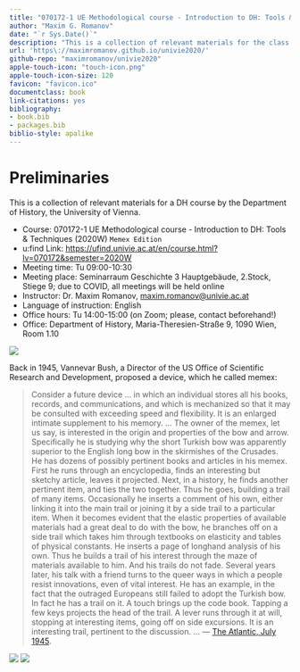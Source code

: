 ```yaml
--- 
title: "070172-1 UE Methodological course - Introduction to DH: Tools & Techniques (2020W) `Memex Edition`"
author: "Maxim G. Romanov"
date: "`r Sys.Date()`"
description: "This is a collection of relevant materials for the class '070172-1 UE Methodological course - Introduction to DH: Tools & Techniques (2020W) `Memex Edition`', offered at the University of Vienna and taught by Maxim G. Romanov"
url: 'https\://maximromanov.github.io/univie2020/'
github-repo: "maximromanov/univie2020"
apple-touch-icon: "touch-icon.png"
apple-touch-icon-size: 120
favicon: "favicon.ico"
documentclass: book
link-citations: yes
bibliography:
- book.bib
- packages.bib
biblio-style: apalike
---
```


# Preliminaries{-}

This is a collection of relevant materials for a DH course by the Department of History, the University of Vienna.

* Course: 070172-1 UE Methodological course - Introduction to DH: Tools & Techniques (2020W) `Memex Edition`
* u:find Link: <https://ufind.univie.ac.at/en/course.html?lv=070172&semester=2020W>
* Meeting time: Tu 09:00-10:30
* Meeting place: Seminarraum Geschichte 3 Hauptgebäude, 2.Stock, Stiege 9; due to COVID, all meetings will be held online
* Instructor: Dr. Maxim Romanov, [maxim.romanov@univie.ac.at](maxim.romanov@univie.ac.at)
* Language of instruction: English
* Office hours: Tu 14:00-15:00 (on Zoom; please, contact beforehand!)
* Office: Department of History,  Maria-Theresien-Straße 9, 1090 Wien, Room 1.10

![](./images/memex01.jpg)

Back in 1945, Vannevar Bush, a Director of the US Office of Scientific Research and Development, proposed a device, which he called memex:

> Consider a future device ... in which an individual stores all his books, records, and communications, and which is mechanized so that it may be consulted with exceeding speed and flexibility. It is an enlarged intimate supplement to his memory. ... The owner of the memex, let us say, is interested in the origin and properties of the bow and arrow. Specifically he is studying why the short Turkish bow was apparently superior to the English long bow in the skirmishes of the Crusades. He has dozens of possibly pertinent books and articles in his memex. First he runs through an encyclopedia, finds an interesting but sketchy article, leaves it projected. Next, in a history, he finds another pertinent item, and ties the two together. Thus he goes, building a trail of many items. Occasionally he inserts a comment of his own, either linking it into the main trail or joining it by a side trail to a particular item. When it becomes evident that the elastic properties of available materials had a great deal to do with the bow, he branches off on a side trail which takes him through textbooks on elasticity and tables of physical constants. He inserts a page of longhand analysis of his own. Thus he builds a trail of his interest through the maze of materials available to him. And his trails do not fade. Several years later, his talk with a friend turns to the queer ways in which a people resist innovations, even of vital interest. He has an example, in the fact that the outraged Europeans still failed to adopt the Turkish bow. In fact he has a trail on it. A touch brings up the code book. Tapping a few keys projects the head of the trail. A lever runs through it at will, stopping at interesting items, going off on side excursions. It is an interesting trail, pertinent to the discussion. ... — [The Atlantic, July 1945](https://www.theatlantic.com/magazine/archive/1945/07/as-we-may-think/303881/).

![](./images/memex02.jpg)
![](./images/memex03.jpg)
